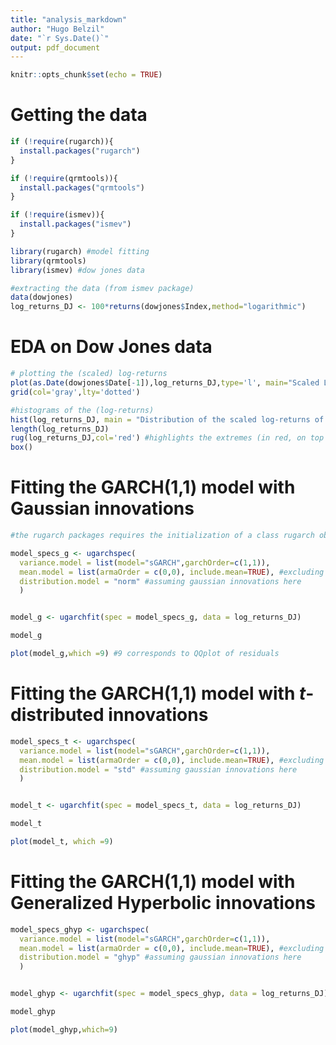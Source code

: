 ---
title: "analysis_markdown"
author: "Hugo Belzil"
date: "`r Sys.Date()`"
output: pdf_document
---

```{r setup, include=FALSE}
knitr::opts_chunk$set(echo = TRUE)
```

# Getting the data

```{r}
if (!require(rugarch)){
  install.packages("rugarch")
}

if (!require(qrmtools)){
  install.packages("qrmtools")
}

if (!require(ismev)){
  install.packages("ismev")
}

library(rugarch) #model fitting
library(qrmtools) 
library(ismev) #dow jones data

#extracting the data (from ismev package)
data(dowjones)
log_returns_DJ <- 100*returns(dowjones$Index,method="logarithmic")
```

# EDA on Dow Jones data

```{r}
# plotting the (scaled) log-returns 
plot(as.Date(dowjones$Date[-1]),log_returns_DJ,type='l', main="Scaled Log Returns of Dow Jones",col='blue',lwd=1.3,xlab="Time",ylab="Scaled log-returns",cex.main=1.5,cex.lab=1.2,cex.axis=1.1)
grid(col='gray',lty='dotted')

#histograms of the (log-returns)
hist(log_returns_DJ, main = "Distribution of the scaled log-returns of the Dow Jones",breaks=40,col='skyblue',border='white',xlab="Log returns",cex.main=1.5,cex.lab=1.2,cex.axis=1.1,freq=FALSE)
length(log_returns_DJ)
rug(log_returns_DJ,col='red') #highlights the extremes (in red, on top of x-axis)
box()
```

# Fitting the GARCH(1,1) model with Gaussian innovations

```{r}

#the rugarch packages requires the initialization of a class rugarch object that speficifes the parameters of the model to be fitted. The line below allows to generate this object for a simple GARCH(1,1) model, but

model_specs_g <- ugarchspec(
  variance.model = list(model="sGARCH",garchOrder=c(1,1)),
  mean.model = list(armaOrder = c(0,0), include.mean=TRUE), #excluding mean (assumed 0)
  distribution.model = "norm" #assuming gaussian innovations here
  )


model_g <- ugarchfit(spec = model_specs_g, data = log_returns_DJ)

model_g
```
```{r}
plot(model_g,which =9) #9 corresponds to QQplot of residuals
```

# Fitting the GARCH(1,1) model with $t$-distributed innovations

```{r}
model_specs_t <- ugarchspec(
  variance.model = list(model="sGARCH",garchOrder=c(1,1)),
  mean.model = list(armaOrder = c(0,0), include.mean=TRUE), #excluding mean (assumed 0)
  distribution.model = "std" #assuming gaussian innovations here
  )


model_t <- ugarchfit(spec = model_specs_t, data = log_returns_DJ)

model_t
```

```{r}
plot(model_t, which =9) 
```

# Fitting the GARCH(1,1) model with Generalized Hyperbolic innovations

```{r}

model_specs_ghyp <- ugarchspec(
  variance.model = list(model="sGARCH",garchOrder=c(1,1)),
  mean.model = list(armaOrder = c(0,0), include.mean=TRUE), #excluding mean (assumed 0)
  distribution.model = "ghyp" #assuming gaussian innovations here
  )


model_ghyp <- ugarchfit(spec = model_specs_ghyp, data = log_returns_DJ)

model_ghyp
```

```{r}
plot(model_ghyp,which=9)
```


